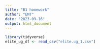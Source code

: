 ```yaml
---
title: "B1 homework"
author: "EMT"
date: "2023-09-16"
output: html_document
---
```



```r

library(tidyverse)
elite_ug_df <- read_csv("elite.ug_1.csv")
```


